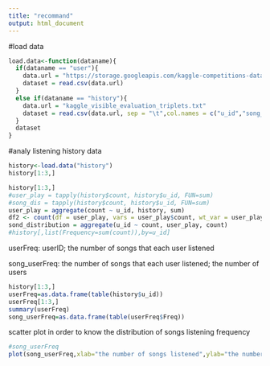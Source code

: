 ```yaml
---
title: "recommand"
output: html_document
---
```

#load data
```r
load.data<-function(dataname){
  if(dataname == "user"){
    data.url = "https://storage.googleapis.com/kaggle-competitions-data/kaggle/2799/kaggle_songs.txt?GoogleAccessId=web-data@kaggle-161607.iam.gserviceaccount.com&Expires=1523403965&Signature=kOJWUWDXixFmhcRroGr9CNzdVci%2B7NAoCXcQEEJBFVgxqEwjY9hU6jl7iR1fMAUZQOsU%2B35XthMm4cBPU%2FGa0x7IM9ZgbqjwB1svwoRJ8nsyDnanIpRJZUvcviKajl0KIWlknnXE8M0H0DwOxgdQ8Up5MEG9icuDMb3A3OYjNpe8IqufTUfJTVDoL%2BFq0jqbQ%2BsBy%2Bkq25uP3hR3fNVeIk8BLC9mMZS7NAM7%2FoEVOKG0MTHdFOdvuR5XPcJhShDXG%2FiP1691I9ZtPbG0hcEnUpmj9Fi40Z4nLqkcNELqxvQNMJbVfDIZJEIa6Pl4IkIr6s%2FoGVvT6EvkDTOvya1mA%3D%3D"
    dataset = read.csv(data.url)
  }
  else if(dataname == "history"){
    data.url = "kaggle_visible_evaluation_triplets.txt"
    dataset = read.csv(data.url, sep = "\t",col.names = c("u_id","song_id","count"))
  }
  dataset
}
```
#analy listening history data
```r
history<-load.data("history")
history[1:3,]
```

```r
history[1:3,]
#user_play = tapply(history$count, history$u_id, FUN=sum)
#song_dis = tapply(history$count, history$u_id, FUN=sum)
user_play = aggregate(count ~ u_id, history, sum)
df2 <- count(df = user_play, vars = user_play$count, wt_var = user_play$u_id)
sond_distribution = aggregate(u_id ~ count, user_play, count)
#history[,list(Frequency=sum(count)),by=u_id]
```
userFreq:
userID; the number of songs that each user listened

song_userFreq:
the number of songs that each user listened; the number of users
```r
history[1:3,]
userFreq=as.data.frame(table(history$u_id))
userFreq[1:3,]
summary(userFreq)
song_userFreq=as.data.frame(table(userFreq$Freq))
```
scatter plot
in order to know the distribution of songs listening frequency
```r
#song_userFreq
plot(song_userFreq,xlab="the number of songs listened",ylab="the number of user")
```

